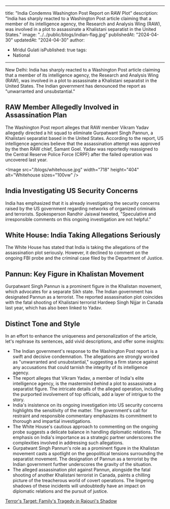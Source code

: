 
---
title: "India Condemns Washington Post Report on RAW Plot"
description: "India has sharply reacted to a Washington Post article claiming that a member of its intelligence agency, the Research and Analysis Wing (RAW), was involved in a plot to assassinate a Khalistani separatist in the United States."
image: "../../public/blogs/indian-flag.jpg"
publishedAt: "2024-04-30"
updatedAt: "2024-04-30"
author: 
- Mridul Gulati
isPublished: true
tags:
- National
---

New Delhi: India has sharply reacted to a Washington Post article claiming that a member of its intelligence agency, the Research and Analysis Wing (RAW), was involved in a plot to assassinate a Khalistani separatist in the United States. The Indian government has denounced the report as "unwarranted and unsubstantial."

## RAW Member Allegedly Involved in Assassination Plan

The Washington Post report alleges that RAW member Vikram Yadav allegedly directed a hit squad to eliminate Gurpatwant Singh Pannun, a Khalistani separatist based in the United States. According to the report, US intelligence agencies believe that the assassination attempt was approved by the then RAW chief, Samant Goel. Yadav was reportedly reassigned to the Central Reserve Police Force (CRPF) after the failed operation was uncovered last year.

<Image
  src="/blogs/whitehouse.jpg"
  width="718"
  height="404"
  alt="Whitehouse
  sizes="100vw"
/>

## India Investigating US Security Concerns

India has emphasized that it is already investigating the security concerns raised by the US government regarding networks of organized criminals and terrorists. Spokesperson Randhir Jaiswal tweeted, "Speculative and irresponsible comments on this ongoing investigation are not helpful."

## White House: India Taking Allegations Seriously

The White House has stated that India is taking the allegations of the assassination plot seriously. However, it declined to comment on the ongoing FBI probe and the criminal case filed by the Department of Justice.

## Pannun: Key Figure in Khalistan Movement

Gurpatwant Singh Pannun is a prominent figure in the Khalistan movement, which advocates for a separate Sikh state. The Indian government has designated Pannun as a terrorist. The reported assassination plot coincides with the fatal shooting of Khalistani terrorist Hardeep Singh Nijjar in Canada last year, which has also been linked to Yadav.

## Distinct Tone and Style

In an effort to enhance the uniqueness and personalization of the article, let's rephrase its sentences, add vivid descriptions, and offer some insights:

* The Indian government's response to the Washington Post report is a swift and decisive condemnation. The allegations are strongly worded as "unwarranted and unsubstantial," suggesting a firm stance against any accusations that could tarnish the integrity of its intelligence agency.
* The report alleges that Vikram Yadav, a member of India's elite intelligence agency, is the mastermind behind a plot to assassinate a separatist figure. The intricate details of the alleged operation, including the purported involvement of top officials, add a layer of intrigue to the story.
* India's insistence on its ongoing investigation into US security concerns highlights the sensitivity of the matter. The government's call for restraint and responsible commentary emphasizes its commitment to thorough and impartial investigations.
* The White House's cautious approach to commenting on the ongoing probe suggests a delicate balance in handling diplomatic relations. The emphasis on India's importance as a strategic partner underscores the complexities involved in addressing such allegations.
* Gurpatwant Singh Pannun's role as a prominent figure in the Khalistan movement casts a spotlight on the geopolitical tensions surrounding the separatist movement. The designation of Pannun as a terrorist by the Indian government further underscores the gravity of the situation.
* The alleged assassination plot against Pannun, alongside the fatal shooting of another Khalistani terrorist in Canada, paints a chilling picture of the treacherous world of covert operations. The lingering shadows of these incidents will undoubtedly have an impact on diplomatic relations and the pursuit of justice.

[Terror's Target: Family's Tragedy in Rajouri's Shadow](https://onlinekhabri.com/blog/content/terror-in-thanamandi-rajouri)